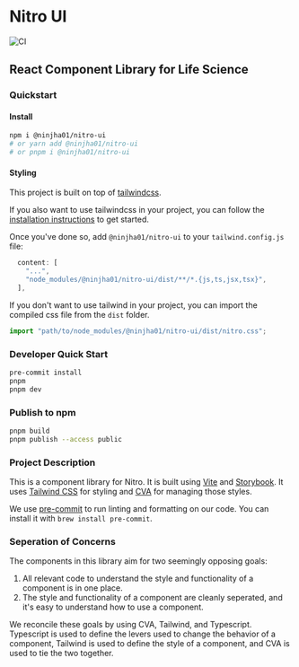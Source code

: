 
<Meta title="Introduction/Hello" />

# Nitro UI

![CI](https://github.com/nitro-bio/nitro-ui/actions/workflows/main.yml/badge.svg)

## React Component Library for Life Science

### Quickstart

#### Install

```bash
npm i @ninjha01/nitro-ui 
# or yarn add @ninjha01/nitro-ui
# or pnpm i @ninjha01/nitro-ui
```

#### Styling

This project is built on top of [tailwindcss](https://tailwindcss.com/).

If you also want to use tailwindcss in your project, you can follow the [installation instructions](https://tailwindcss.com/docs/installation) to get started.

Once you've done so, add `@ninjha01/nitro-ui` to your `tailwind.config.js` file:

```js
  content: [
    "...",
    "node_modules/@ninjha01/nitro-ui/dist/**/*.{js,ts,jsx,tsx}",
  ],
```

If you don't want to use tailwind in your project, you can import the compiled css file from the `dist` folder.

```js
import "path/to/node_modules/@ninjha01/nitro-ui/dist/nitro.css";
```


### Developer Quick Start

```bash
pre-commit install
pnpm
pnpm dev
```

### Publish to npm

```bash
pnpm build
pnpm publish --access public
```

### Project Description

This is a component library for Nitro. It is built using [Vite](https://vitejs.dev/) and [Storybook](https://storybook.js.org/). It uses [Tailwind CSS](https://tailwindcss.com/) for styling and [CVA](https://github.com/joe-bell/cva) for managing those styles.

We use [pre-commit](https://pre-commit.com/) to run linting and formatting on our code. You can install it with `brew install pre-commit`.

### Seperation of Concerns

The components in this library aim for two seemingly opposing goals:

1. All relevant code to understand the style and functionality of a component is in one place.
2. The style and functionality of a component are cleanly seperated, and it's easy to understand how to use a component.

We reconcile these goals by using CVA, Tailwind, and Typescript. Typescript is used to define the levers used to change the behavior of a component, Tailwind is used to define the style of a component, and CVA is used to tie the two together.

